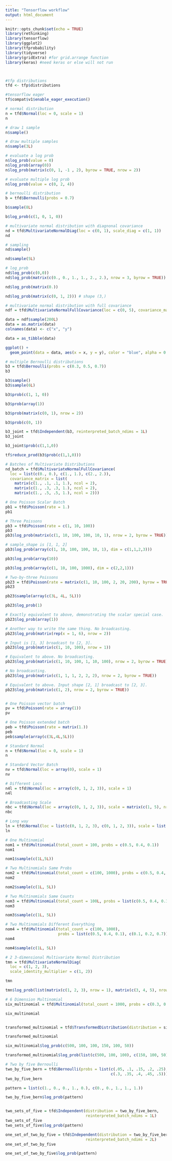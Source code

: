 ```yaml
---
title: "Tensorflow workflow"
output: html_document
---
```


```r
knitr::opts_chunk$set(echo = TRUE)
library(rethinking)
library(tensorflow)
library(ggplot2)
library(tfprobability)
library(tidyverse)
library(gridExtra) #for grid.arrange function
library(keras) #need keras or else will not run



#tfp distributions
tfd <- tfp$distributions

#tensorflow eager
tf$compat$v1$enable_eager_execution()
```


```r
# normal distribution
n = tfd$Normal(loc = 0, scale = 1)
n

# draw 1 sample
n$sample()

# draw multiple samples
n$sample(3L)

# evaluate a log prob
n$log_prob(value = 0)
n$log_prob(array(0))
n$log_prob(matrix(c(0, 1, -1 , 2), byrow = TRUE, nrow = 2))

# evaluate multiple log prob
n$log_prob(value = c(0, 2, 4))

# bernoulli distribution
b = tfd$Bernoulli(probs = 0.7)

b$sample(8L)

b$log_prob(c(1, 0, 1, 0))

# multivariate normal distribution with diagnonal covariance
nd = tfd$MultivariateNormalDiag(loc = c(0, 1), scale_diag = c(1, 1))
nd

# sampling
nd$sample()

nd$sample(5L)

# log_prob
nd$log_prob(c(0,0))
nd$log_prob(matrix(c(0., 0., 1., 1., 2., 2.), nrow = 3, byrow = TRUE))

nd$log_prob(matrix(0.))

nd$log_prob(matrix(c(0, 1, 2))) # shape (3,)

# multivariate normal distribution with full covariance
ndf = tfd$MultivariateNormalFullCovariance(loc = c(0, 5), covariance_matrix = matrix(c(1, 0.7, 0.7, 1), nrow = 2))

data = ndf$sample(200L)
data = as.matrix(data)
colnames(data) <- c("x", "y")

data = as_tibble(data)

ggplot() +
  geom_point(data = data, aes(x = x, y = y), color = "blue", alpha = 0.4)

# multiple Bernoulli distributions
b3 = tfd$Bernoulli(probs = c(0.3, 0.5, 0.7))
b3

b3$sample()
b3$sample(6L)

b3$prob(c(1, 1, 0))

b3$prob(array(1))

b3$prob(matrix(c(0, 1), nrow = 2))

b3$prob(c(0, 1))

b3_joint = tfd$Independent(b3, reinterpreted_batch_ndims = 1L)
b3_joint

b3_joint$prob(c(1,1,0))

tf$reduce_prod(b3$prob(c(1,1,0)))

# Batches of Multivariate Distributions
nd_batch = tfd$MultivariateNormalFullCovariance(
  loc = list(c(0., 0.), c(1., 1.), c(2., 2.)), 
  covariance_matrix = list(
    matrix(c(1., .1, .1, 1.), ncol = 2), 
    matrix(c(1., .3, .3, 1.), ncol = 2),
    matrix(c(1., .5, .5, 1.), ncol = 2)))


```

```r
# One Poisson Scalar Batch
pb1 = tfd$Poisson(rate = 1.)
pb1

# Three Poissons
pb3 = tfd$Poisson(rate = c(1, 10, 100))
pb3
pb3$log_prob(matrix(c(1, 10, 100, 100, 10, 1), nrow = 2, byrow = TRUE)) # sample_shape is [2]

# sample_shape is [1, 1, 2]
pb3$log_prob(array(c(1, 10, 100, 100, 10, 1), dim = c(1,1,2,3))) 

pb3$log_prob(array(10))

pb3$log_prob(array(c(1, 10, 100, 1000), dim = c(2,2,1)))

# Two-by-three Poissons
pb23 = tfd$Poisson(rate = matrix(c(1, 10, 100, 2, 20, 200), byrow = TRUE, nrow = 2))
pb23

pb23$sample(array(c(3L, 4L, 5L)))

pb23$log_prob(1)

# Exactly equivalent to above, demonstrating the scalar special case.
pb23$log_prob(array(1))

# Another way to write the same thing. No broadcasting.
pb23$log_prob(matrix(rep(x = 1, 6), nrow = 2))

# Input is [1, 3] broadcast to [2, 3].
pb23$log_prob(matrix(c(1, 10, 100), nrow = 1))

# Equivalent to above. No broadcasting.
pb23$log_prob(matrix(c(1, 10, 100, 1, 10, 100), nrow = 2, byrow = TRUE))

# No broadcasting.
pb23$log_prob(matrix(c(1, 1, 1, 2, 2, 2), nrow = 2, byrow = TRUE))

# Equivalent to above. Input shape [2, 1] broadcast to [2, 3].
pb23$log_prob(matrix(c(1, 2), nrow = 2, byrow = TRUE))


# One Poisson vector batch
pv = tfd$Poisson(rate = array(1))
pv

# One Poisson extended batch
peb = tfd$Poisson(rate = matrix(1.))
peb
peb$sample(array(c(3L,4L,5L)))

# Standard Normal
n = tfd$Normal(loc = 0, scale = 1)
n

# Standard Vector Batch
nv = tfd$Normal(loc = array(0), scale = 1)
nv

# Different Locs
n4l = tfd$Normal(loc = array(c(0, 1, 2, 3)), scale = 1)
n4l

# Broadcasting Scale
nbc = tfd$Normal(loc = array(c(0, 1, 2, 3)), scale = matrix(c(1, 5), nrow = 2))
nbc

# Long way 
ln = tfd$Normal(loc = list(c(0, 1, 2, 3), c(0, 1, 2, 3)), scale = list(c(1,1,1,1),c(5,5,5,5)))
ln
```

```r
# One Multinomial
nom1 = tfd$Multinomial(total_count = 100, probs = c(0.5, 0.4, 0.1))
nom1

nom1$sample(c(1L,5L))

# Two Multinomials Same Probs
nom2 = tfd$Multinomial(total_count = c(100, 1000), probs = c(0.5, 0.4, 0.1))
nom2

nom2$sample(c(1L, 5L))

# Two Multinomials Same Counts
nom3 = tfd$Multinomial(total_count = 100L, probs = list(c(0.5, 0.4, 0.1), c(0.1, 0.2, 0.7)))
nom3

nom3$sample(c(1L, 5L))

# Two Multinomials Different Everything
nom4 = tfd$Multinomial(total_count = c(100, 1000),
                       probs = list(c(0.5, 0.4, 0.1), c(0.1, 0.2, 0.7)))
nom4

nom4$sample(c(1L, 5L))

# 2 3-dimensional Multivariate Normal Distribution
tmn = tfd$MultivariateNormalDiag(
  loc = c(1, 2, 3), 
  scale_identity_multiplier = c(1, 2))

tmn

tmn$log_prob(list(matrix(c(1, 2, 3), nrow = 1), matrix(c(3, 4, 5), nrow = 1)))

# 6 Dimension Multinomial
six_multinomial = tfd$Multinomial(total_count = 1000, probs = c(0.3, 0.25, 0.2, 0.15, 0.08, 0.02))

six_multinomial


transformed_multinomial = tfd$TransformedDistribution(distribution = six_multinomial, bijector = tfb_reshape(event_shape_out = c(2, 3)))

transformed_multinomial

six_multinomial$log_prob(c(500, 100, 100, 150, 100, 50))

transformed_multinomial$log_prob(list(c(500, 100, 100), c(150, 100, 50)))

# Two by five Bernoulli
two_by_five_bern = tfd$Bernoulli(probs = list(c(.05, .1, .15, .2, .25),
                                              c(.3, .35, .4, .45, .5)))
two_by_five_bern

pattern = list(c(1., 0., 0., 1., 0.), c(0., 0., 1., 1., 1.))

two_by_five_bern$log_prob(pattern)


two_sets_of_five = tfd$Independent(distribution = two_by_five_bern, 
                                   reinterpreted_batch_ndims = 1L)
two_sets_of_five
two_sets_of_five$log_prob(pattern)

one_set_of_two_by_five = tfd$Independent(distribution = two_by_five_bern, 
                                   reinterpreted_batch_ndims = 2L)
one_set_of_two_by_five

one_set_of_two_by_five$log_prob(pattern)
```
```r

```

